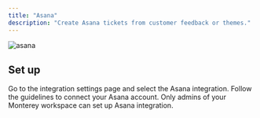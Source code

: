 ```yaml
---
title: "Asana"
description: "Create Asana tickets from customer feedback or themes."
---
```


![asana](/images/asana.png)

## Set up

Go to the integration settings page and select the Asana integration. Follow the guidelines to connect your Asana account. Only admins of your Monterey workspace can set up Asana integration.
